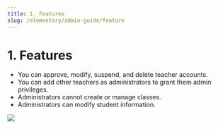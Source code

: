 ```yaml
---
title: 1. Features
slug: /elementary/admin-guide/feature
---
```



# 1. Features

- You can approve, modify, suspend, and delete teacher accounts.
- You can add other teachers as administrators to grant them admin privileges.
- Administrators cannot create or manage classes.
- Administrators can modify student information.

<Image src="/img/kr/elementary/admin/01-01.jpg" size="lg" />

